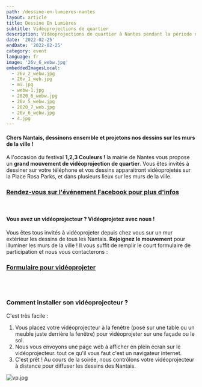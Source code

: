 ```yaml
---
path: /dessine-en-lumieres-nantes
layout: article
title: Dessine En Lumières
subtitle: Vidéoprojections de quartier
description: Vidéoprojections de quartier à Nantes pendant la période des Fêtes de fin d'année
date: '2022-02-25'
endDate: '2022-02-25'
category: event
language: fr
image: '26v_6_webw.jpg'
embeddedImagesLocal:
  - 26v_2_webw.jpg
  - 26v_1_web.jpg
  - mi.jpg
  - webw-1.jpg
  - 2020_6_webw.jpg
  - 26v_5_webw.jpg
  - 2020_7_web.jpg
  - 26v_6_webw.jpg
  - 4.jpg
---
```


#### Chers Nantais, dessinons ensemble et projetons nos dessins sur les murs de la ville !

A l'occasion du festival **1,2,3 Couleurs !** la mairie de Nantes vous propose un **grand mouvement de vidéoprojection de quartier**. Vous êtes invités à dessiner sur votre téléphone et vos dessins apparaitront vidéoprojetés sur la Place Rosa Parks, et dans plusieurs lieux sur les murs de la ville.


### [Rendez-vous sur l'événement Facebook pour plus d'infos](https://fb.me/e/1IXMnviyP)



<br />

#### Vous avez un vidéoprojecteur ? Vidéoprojetez avec nous !

Vous êtes tous invités à vidéoprojeter depuis chez vous sur un mur extérieur les dessins de tous les Nantais. **Rejoignez le mouvement** pour illuminer les murs de la ville ! Il vous suffit de remplir le court formulaire de participation et nous vous contacterons :

### [Formulaire pour vidéoprojeter](https://framaforms.org/appel-a-participation-dessine-en-lumiere-malakoff-nantes-25022022-1644321529)

<br />
<br />

### Comment installer son vidéoprojecteur ?

C'est très facile :

1. Vous placez votre vidéoprojecteur à la fenêtre (posé sur une table ou un meuble juste derrière la fenêtre) pour vidéoprojeter sur une façade ou le sol.
2. Nous vous envoyons une page web à afficher en plein écran sur le vidéoprojecteur. tout ce qu'il vous faut c'est un navigateur internet.
3. C'est prêt ! Au cours de la soirée, nous contrôlons votre vidéoprojecteur à distance pour diffuser les dessins des Nantais.

![vp.jpg](vp.jpg)

<br />
<br />
